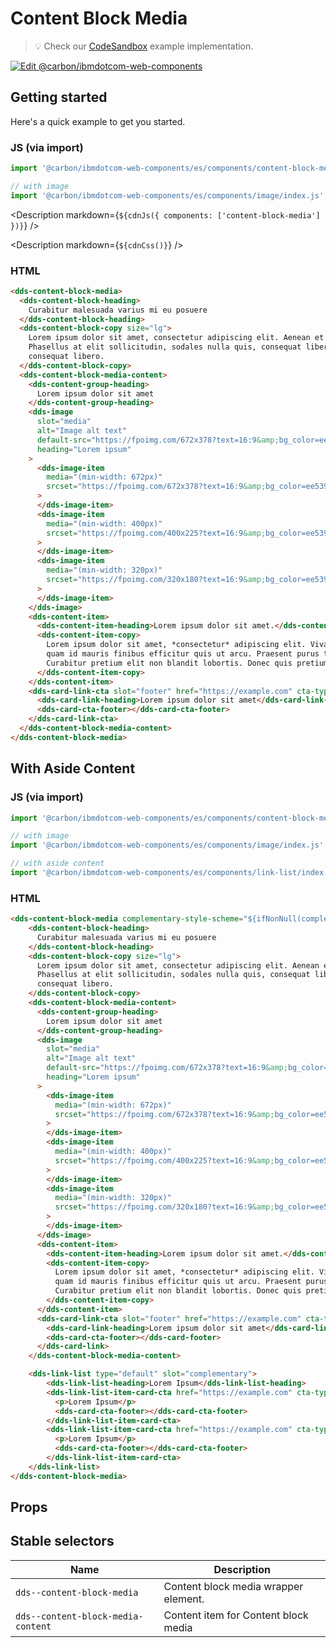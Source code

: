 




# Content Block Media

> 💡 Check our
> [CodeSandbox](https://githubbox.com/carbon-design-system/carbon-for-ibm-dotcom/tree/main/packages/web-components/examples/codesandbox/components/content-block-media)
> example implementation.

[![Edit @carbon/ibmdotcom-web-components](https://codesandbox.io/static/img/play-codesandbox.svg)](https://githubbox.com/carbon-design-system/carbon-for-ibm-dotcom/tree/main/packages/web-components/examples/codesandbox/components/content-block-media)

## Getting started

Here's a quick example to get you started.

### JS (via import)

```javascript
import '@carbon/ibmdotcom-web-components/es/components/content-block-media/index.js';

// with image
import '@carbon/ibmdotcom-web-components/es/components/image/index.js';

```

<Description markdown={`${cdnJs({ components: ['content-block-media'] })}`} />

<Description markdown={`${cdnCss()}`} />

### HTML

```html
<dds-content-block-media>
  <dds-content-block-heading>
    Curabitur malesuada varius mi eu posuere
  </dds-content-block-heading>
  <dds-content-block-copy size="lg">
    Lorem ipsum dolor sit amet, consectetur adipiscing elit. Aenean et ultricies est. Mauris iaculis eget dolor nec hendrerit.
    Phasellus at elit sollicitudin, sodales nulla quis, consequat libero. Phasellus at elit sollicitudin, sodales nulla quis,
    consequat libero.
  </dds-content-block-copy>
  <dds-content-block-media-content>
    <dds-content-group-heading>
      Lorem ipsum dolor sit amet
    </dds-content-group-heading>
    <dds-image
      slot="media"
      alt="Image alt text"
      default-src="https://fpoimg.com/672x378?text=16:9&amp;bg_color=ee5396&amp;text_color=161616"
      heading="Lorem ipsum"
    >
      <dds-image-item
        media="(min-width: 672px)"
        srcset="https://fpoimg.com/672x378?text=16:9&amp;bg_color=ee5396&amp;text_color=161616"
      >
      </dds-image-item>
      <dds-image-item
        media="(min-width: 400px)"
        srcset="https://fpoimg.com/400x225?text=16:9&amp;bg_color=ee5396&amp;text_color=161616"
      >
      </dds-image-item>
      <dds-image-item
        media="(min-width: 320px)"
        srcset="https://fpoimg.com/320x180?text=16:9&amp;bg_color=ee5396&amp;text_color=161616"
      >
      </dds-image-item>
    </dds-image>
    <dds-content-item>
      <dds-content-item-heading>Lorem ipsum dolor sit amet.</dds-content-item-heading>
      <dds-content-item-copy>
        Lorem ipsum dolor sit amet, *consectetur* adipiscing elit. Vivamus sed interdum tortor. Sed id pellentesque diam. In ut
        quam id mauris finibus efficitur quis ut arcu. Praesent purus turpis, venenatis eget odio et, tincidunt bibendum sem.
        Curabitur pretium elit non blandit lobortis. Donec quis pretium odio, in dignissim sapien.
      </dds-content-item-copy>
    </dds-content-item>
    <dds-card-link-cta slot="footer" href="https://example.com" cta-type="local">
      <dds-card-link-heading>Lorem ipsum dolor sit amet</dds-card-link-heading>
      <dds-card-cta-footer></dds-card-cta-footer>
    </dds-card-link-cta>
  </dds-content-block-media-content>
</dds-content-block-media>
```

## With Aside Content

### JS (via import)

```javascript
import '@carbon/ibmdotcom-web-components/es/components/content-block-media/index.js';

// with image
import '@carbon/ibmdotcom-web-components/es/components/image/index.js';

// with aside content
import '@carbon/ibmdotcom-web-components/es/components/link-list/index.js';
```

### HTML

```html
<dds-content-block-media complementary-style-scheme="${ifNonNull(complementaryStyleScheme)}">
    <dds-content-block-heading>
      Curabitur malesuada varius mi eu posuere
    </dds-content-block-heading>
    <dds-content-block-copy size="lg">
      Lorem ipsum dolor sit amet, consectetur adipiscing elit. Aenean et ultricies est. Mauris iaculis eget dolor nec hendrerit.
      Phasellus at elit sollicitudin, sodales nulla quis, consequat libero. Phasellus at elit sollicitudin, sodales nulla quis,
      consequat libero.
    </dds-content-block-copy>
    <dds-content-block-media-content>
      <dds-content-group-heading>
        Lorem ipsum dolor sit amet
      </dds-content-group-heading>
      <dds-image
        slot="media"
        alt="Image alt text"
        default-src="https://fpoimg.com/672x378?text=16:9&amp;bg_color=ee5396&amp;text_color=161616"
        heading="Lorem ipsum"
      >
        <dds-image-item
          media="(min-width: 672px)"
          srcset="https://fpoimg.com/672x378?text=16:9&amp;bg_color=ee5396&amp;text_color=161616"
        >
        </dds-image-item>
        <dds-image-item
          media="(min-width: 400px)"
          srcset="https://fpoimg.com/400x225?text=16:9&amp;bg_color=ee5396&amp;text_color=161616"
        >
        </dds-image-item>
        <dds-image-item
          media="(min-width: 320px)"
          srcset="https://fpoimg.com/320x180?text=16:9&amp;bg_color=ee5396&amp;text_color=161616"
        >
        </dds-image-item>
      </dds-image>
      <dds-content-item>
        <dds-content-item-heading>Lorem ipsum dolor sit amet.</dds-content-item-heading>
        <dds-content-item-copy>
          Lorem ipsum dolor sit amet, *consectetur* adipiscing elit. Vivamus sed interdum tortor. Sed id pellentesque diam. In ut
          quam id mauris finibus efficitur quis ut arcu. Praesent purus turpis, venenatis eget odio et, tincidunt bibendum sem.
          Curabitur pretium elit non blandit lobortis. Donec quis pretium odio, in dignissim sapien.
        </dds-content-item-copy>
      </dds-content-item>
      <dds-card-link-cta slot="footer" href="https://example.com" cta-type="local">
        <dds-card-link-heading>Lorem ipsum dolor sit amet</dds-card-link-heading>
        <dds-card-cta-footer></dds-card-footer>
      </dds-card-link>
    </dds-content-block-media-content>

    <dds-link-list type="default" slot="complementary">
        <dds-link-list-heading>Lorem Ipsum</dds-link-list-heading>
        <dds-link-list-item-card-cta href="https://example.com" cta-type="local">
          <p>Lorem Ipsum</p>
          <dds-card-cta-footer></dds-card-cta-footer>
        </dds-link-list-item-card-cta>
        <dds-link-list-item-card-cta href="https://example.com" cta-type="local">
          <p>Lorem Ipsum</p>
          <dds-card-cta-footer></dds-card-cta-footer>
        </dds-link-list-item-card-cta>
    </dds-link-list>
</dds-content-block-media>
```

## Props

<Props of="dds-content-block-media" />

## Stable selectors

| Name                                 | Description                                        |
| ------------------------------------ | -------------------------------------------------- |
| `dds--content-block-media`                | Content block media wrapper element.                    |
| `dds--content-block-media-content`   | Content item for Content block media               |

<Description markdown={contributing} />
